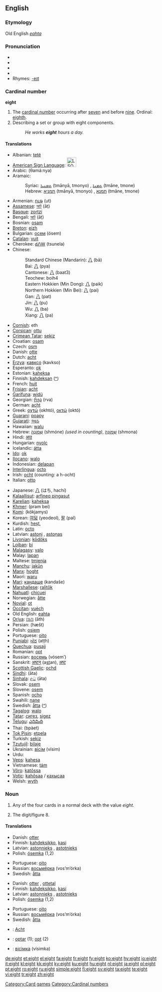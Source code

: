 {{wikipedia}}
==English==

{{rank|music|direction|o'|838|eight|modern|medium|ill}}

===Etymology===
Old English ''[[eahta]]''

===Pronunciation===
* {{enPR|āt}}
* {{IPA|/eɪt/}}
* {{SAMPA|/eIt/}}
* {{audio|en-us-eight.ogg|Audio (US)}}
* Rhymes: [[Rhymes:English:-eɪt|-eɪt]]

===Cardinal number===
'''eight'''

# The [[cardinal number]] occurring after [[seven]] and before [[nine]].  Ordinal: [[eighth]].
# Describing a set or group with eight components. <!-- redundant! -->
#: ''He works '''eight''' hours a day.''

<!-- This belongs at [[8]], not here at [[eight]].

* [[Arabic]] numerals: 8
* [[Chinese]] numerals: 捌, 八
* [[Roman]] numerals: VIII
* [[Eastern Arabic]] numerals: {{ARchar|[[٨]]}}
* [[Tibetan]] numerals: [[༩]]
* [[Hindi]] numerals: [[८]]
* [[Gujarati]] numerals: [[૮]]
* [[Gurmukhi]] numerals: [[੮]]
* [[Bengali]] numerals: [[৮]]
* [[Oriya]] numerals: [[୮]]
* [[Telugu]] numerals:
* [[Kannada]] numerals: [[೮]]
* [[Malayalam]] numerals: [[൮]]
* [[Tamil]] numerals: [[௮]]
* [[Khmer]] numerals: [[៨]]
* [[Thai]] numerals: [[๘]]
* [[Lao]] numerals: [[໘]]
* [[Myanmar]] numerals:
* [[Amharic]] numerals: [[፰]]
* [[Mongolian]] numerals:
* [[Limbu]] numerals:
* [[Armenian]] numerals: [[Ը]]
** Last: [[seven]], 7
** Next: [[nine]], 9
-->

====Translations====
{{trans-top|eight-cardinal number}}
* Albanian: [[tetë]]
* [[American Sign Language]]: [[Image:LSQ 8.jpg|30px]]
* Arabic: {{ARchar|[[ثمانية]]}} (θamáːnya)
* Aramaic:
*: Syriac: [[ܬܡܢܝܐ]] (tmānyā, tmonyo) {{m}}, [[ܬܡܢܐ]] (tmāne, tmone) {{f}}
*: Hebrew: [[תמניא]] (tmānyā, tmonyo) {{m}}, [[תמנא]] (tmāne, tmone) {{f}}
* Armenian: [[ութ]] (ut)
* [[Assamese]]: [[আট]] (āṭ)
* [[Basque]]: [[zortzi]]
* Bengali: [[আট]] (āṭ)
* Bosnian: [[osam]]
* [[Breton]]: [[eizh]]
* Bulgarian: [[осем]] (ósem)
* [[Catalan]]: [[vuit]]
* Cherokee: [[ᏧᏁᎳ]] (tsunela)
* Chinese:
*: Standard Chinese (Mandarin): [[八]] (bā)
*: Bai: [[八]] (pya)
*: Cantonese: [[八]] (baat3)
*: Teochew: boih4
*: Eastern Hokkien (Min Dong): [[八]] (paik)
*: Northern Hokkien (Min Bei): [[八]] (pai)
*: Gan: [[八]] (pat)
*: Jin: [[八]] (pu)
*: Wu: [[八]] (ba)
*: Xiang: [[八]] (pa)
* [[Cornish]]: eth
* [[Corsican]]: [[ottu]]
* [[Crimean Tatar]]: [[sekiz#Crimean Tatar|sekiz]]
* Croatian: [[osam]]
* Czech: [[osm]]
* Danish: [[otte]]
* Dutch: [[acht]]
* [[Erzya]]: [[кавксо]] (kavkso)
* Esperanto: [[ok]]
* Estonian: [[kaheksa]]
* Finnish: [[kahdeksan]] ([[:fi:kahdeksan|^]])
* French: [[huit]]
* [[Frisian]]: [[acht]]
* [[Garífuna]]: [[widü]]
* Georgian: [[რვა]] (rva)
* German: [[acht]]
* Greek: [[οχτώ]] (okhtó), [[οκτώ]] (októ)
* [[Guarani]]: [[poapy]]
* [[Gujarati]]: [[આઠ]] {{IPAchar|(āṭha)}}
* Hawaiian: [[walu]]
* Hebrew: [[שמונה|שְׁמוֹנֶה]] (shmóne) {{f}} ''(used in counting)'', [[שמונה|שְׁמוֹנָה]] (shmona) {{m}}
* Hindi: [[आठ]] {{IPAchar|(āṭh)}}
* Hungarian: [[nyolc]]
* Icelandic: [[átta]]
* [[Ido]]: [[ok]]
* [[Ilocano]]: [[walo]]
* Indonesian: [[delapan]]
* [[Interlingua]]: [[octo]]
* Irish: [[ocht]] (counting: a h-ocht)
* Italian: [[otto]]
{{trans-mid}}
* Japanese: [[八]] (はち, hachí)
* [[Kalaallisut]]: [[arfineq pingasut]]
* [[Karelian]]: [[kaheksa]]
* [[Khmer]]: {{KMchar|[[ប្រាំបី]]}} (pram bei)
* [[Komi]]: {{RUchar|[[кӧкямыс]]}} (kökjamys)
* Korean: [[여덟]] (yeodeol), [[팔]] (pal)
* Kurdish: [[heşt]], {{KUchar|[[هه‌شت]]}}
* Latin: [[octo]]
* Latvian: [[astoņi]] {{m}}, [[astoņas]] {{f}}
* [[Livonian]]: [[kōdõks]]
* [[Lojban]]: [[bi]]
* [[Malagasy]]: [[valo]]
* Malay: [[lapan]]
* Maltese: [[tmienja]]
* [[Manchu]]: [[jakūn]]
* [[Manx]]: [[hoght]]
* Maori: [[waru]]
* [[Mari]]: [[кандаше]] (kandaše)
* [[Marshallese]]: [[ralitōk]]
* [[Nahuatl]]: [[chicuei]]
* Norwegian: [[åtte]]
* [[Novial]]: [[ot]]
* [[Occitan]]: [[vuèch]]
* Old English: [[eahta]]
* [[Oriya]]: [[ଆଥ]] (āth)
* Persian: {{FAchar|[[هشت|هَشت]]}} (hæšt)
* Polish: [[osiem]]
* Portuguese: [[oito]]
* [[Punjabi]]: [[ਅੱਠ]] (aṭṭh)
* [[Quechua]]: [[pusajj]]
* Romanian: [[opt]]
* Russian: [[восемь]] (vósem’)
* Sanskrit: [[अष्टन्]] (a<u>st</u>an), [[अष्ट]] {{unicode|(aṣṭa)}}
* [[Scottish Gaelic]]: [[ochd]]
* [[Sindhi]]: {{SDchar|[[اَٺَ]]}} (āta)
* [[Sinhala]]: [[අට]] (āta)
* Slovak: [[osem]]
* Slovene: [[osem]]
* Spanish: [[ocho]]
* Swahili: [[nane]]
* Swedish: [[åtta]] ([[:sv:åtta|^]])
* [[Tagalog]]: [[walo]]
* [[Tatar]]: [[сигез#Tatar|сигез]], [[sigez#Tatar|sigez]]
* [[Telugu]]: [[ఎనిమిది]]
* Thai: {{THchar|[[แปด]]}} (bpàet)
* [[Tok Pisin]]: [[etpela]]
* Turkish: [[sekiz]]
* [[Tzutujil]]: [[bilaje]]
* Ukrainian: [[вісім]] (vísim)
* Urdu: {{URchar|[[اٹھ|آٹھ]]}} {{unicode|(āṭh)}}
* [[Veps]]: [[kahesa]]
* Vietnamese: [[tám]]
* [[Võro]]: [[katõssa]]
* [[Votic]]: [[kahõsaa]] / [[кахысаа]]
* Welsh: [[wyth]]
{{trans-bottom}}

===Noun===
{{en-noun}}

# {{context|playing cards}} Any of the four cards in a normal deck with the value ''eight.''
# The digit/figure 8.

====Translations====
{{trans-top|Playing card with value 8}}
* Danish: [[otter]] {{c}}
* Finnish: [[kahdeksikko]], [[kasi]]
* Latvian: [[astoņnieks]] {{m}}, [[astotnieks]] {{m}}
* Polish: [[ósemka]] {{f}} (1,2)
{{trans-mid}}
* Portuguese: [[oito]] {{m}}
* Russian: [[восьмёрка]] (vos’m’órka) {{f}}
* Swedish: [[åtta]] {{c}}
{{trans-bottom}}

{{trans-top|The digit/figure 8}}
* Danish: [[otter#Danish|otter]] {{c}}, [[ottetal]] {{n}}
* Finnish: [[kahdeksikko]], [[kasi]]
* Latvian: [[astoņnieks]] {{m}}, [[astotnieks]] {{m}}
* Polish: [[ósemka]] {{f}} (1,2)
{{trans-mid}}
* Portuguese: [[oito]] {{m}}
* Russian: [[восьмёрка]] (vos’m’órka) {{f}}
* Swedish: [[åtta]] {{c}}
{{trans-bottom}}

{{checktrans}}
{{trans-top|translations to be checked}}
* {{ttbc|German}}: [[Acht]] {{m}}
{{trans-mid}}
* {{ttbc|Romanian}}: [[optar#Romanian|optar]] {{m}} (1); [[opt#Romanian|opt]] {{m}} (2)
* {{ttbc|Ukrainian}}: [[вісімка]] (vísimka) {{f}}
{{trans-bottom}}

[[Category:Card games]]
[[Category:Cardinal numbers]]

[[de:eight]]
[[et:eight]]
[[el:eight]]
[[fa:eight]]
[[fr:eight]]
[[fy:eight]]
[[ko:eight]]
[[hy:eight]]
[[io:eight]]
[[it:eight]]
[[kl:eight]]
[[kk:eight]]
[[ky:eight]]
[[ku:eight]]
[[hu:eight]]
[[nl:eight]]
[[ja:eight]]
[[pl:eight]]
[[pt:eight]]
[[ro:eight]]
[[ru:eight]]
[[simple:eight]]
[[fi:eight]]
[[sv:eight]]
[[ta:eight]]
[[te:eight]]
[[vi:eight]]
[[tr:eight]]
[[zh:eight]]